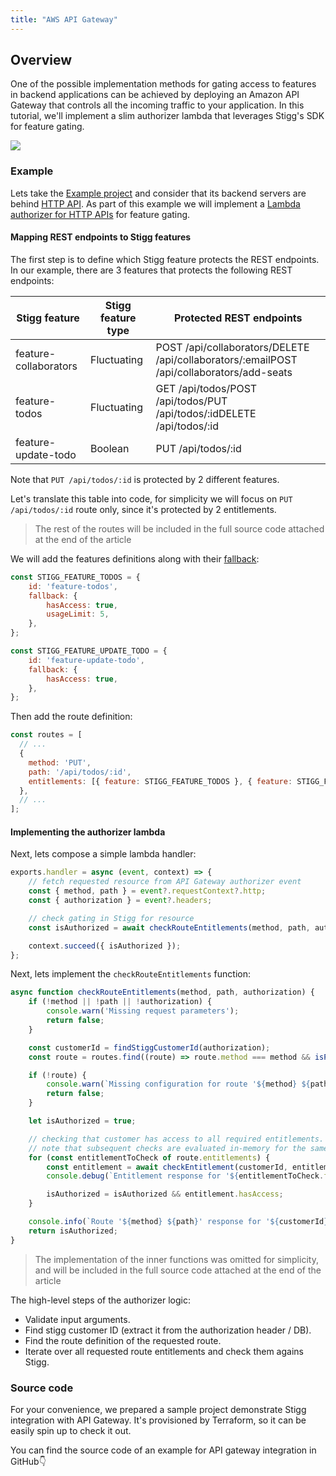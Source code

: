 ```yaml
---
title: "AWS API Gateway"
---
```


## Overview

One of the possible implementation methods for gating access to features in backend applications can be achieved by deploying an Amazon API Gateway that controls all the incoming traffic to your application. In this tutorial, we'll implement a slim authorizer lambda that leverages Stigg's SDK for feature gating.

![](/images/3f504ea-638714571b976359c9993d28_HKN5Pm9QdFvbHGkVUvL7vaHwIg2f6Uko4bYMzNr2dXHbfthXDERbO0forT1tfXVXi3xrPojs6hyv4ZfI4jZCmTQdMljmuZjJVjnMRIWd9Jg6dlwfNqkPUsjOkvlanzEUceed6PyuGmeawVkdnhHurqSeiIHvOGXAsfEs_UR-UvJS8BJRsw1ki2JzSctH5w.png)

### Example

Lets take the [Example project](/example-project) and consider that its backend servers are behind [HTTP API](https://docs.aws.amazon.com/apigateway/latest/developerguide/http-api.html). As part of this example we will implement a [Lambda authorizer for HTTP APIs](https://docs.aws.amazon.com/apigateway/latest/developerguide/http-api-lambda-authorizer.html) for feature gating.

#### Mapping REST endpoints to Stigg features

The first step is to define which Stigg feature protects the REST endpoints. In our example, there are 3 features that protects the following REST endpoints:

| Stigg feature         | Stigg feature type | Protected REST endpoints                                                                  |
| --------------------- | ------------------ | ----------------------------------------------------------------------------------------- |
| feature-collaborators | Fluctuating        | POST /api/collaborators/DELETE /api/collaborators/:emailPOST /api/collaborators/add-seats |
| feature-todos         | Fluctuating        | GET /api/todos/POST /api/todos/PUT /api/todos/:idDELETE /api/todos/:id                    |
| feature-update-todo   | Boolean            | PUT /api/todos/:id                                                                        |

Note that `PUT /api/todos/:id` is protected by 2 different features.

Let's translate this table into code, for simplicity we will focus on `PUT /api/todos/:id` route only, since it's protected by 2 entitlements.

> The rest of the routes will be included in the full source code attached at the end of the article

We will add the features definitions along with their [fallback](/high-availability-architecture#local-caching-and-fallback-strategy):

```javascript JavaScript
const STIGG_FEATURE_TODOS = {
    id: 'feature-todos',
    fallback: {
        hasAccess: true,
        usageLimit: 5,
    },
};

const STIGG_FEATURE_UPDATE_TODO = {
    id: 'feature-update-todo',
    fallback: {
        hasAccess: true,
    },
};
```

Then add the route definition:

```javascript JavaScript
const routes = [
  // ...
  {
    method: 'PUT',
    path: '/api/todos/:id',
    entitlements: [{ feature: STIGG_FEATURE_TODOS }, { feature: STIGG_FEATURE_UPDATE_TODO }],
  },
  // ...
];
```

#### Implementing the authorizer lambda

Next, lets compose a simple lambda handler:

```javascript JavaScript
exports.handler = async (event, context) => {
    // fetch requested resource from API Gateway authorizer event
    const { method, path } = event?.requestContext?.http;
    const { authorization } = event?.headers;

    // check gating in Stigg for resource
    const isAuthorized = await checkRouteEntitlements(method, path, authorization);

    context.succeed({ isAuthorized });
};
```

Next, lets implement the `checkRouteEntitlements` function:

```javascript JavaScript
async function checkRouteEntitlements(method, path, authorization) {
    if (!method || !path || !authorization) {
        console.warn('Missing request parameters');
        return false;
    }

    const customerId = findStiggCustomerId(authorization);
    const route = routes.find((route) => route.method === method && isPathMatch(path, route.path));

    if (!route) {
        console.warn(`Missing configuration for route '${method} ${path}'`);
        return false;
    }

    let isAuthorized = true;

    // checking that customer has access to all required entitlements.
    // note that subsequent checks are evaluated in-memory for the same customer
    for (const entitlementToCheck of route.entitlements) {
        const entitlement = await checkEntitlement(customerId, entitlementToCheck);
        console.debug(`Entitlement response for '${entitlementToCheck.feature.id}'`, entitlement);

        isAuthorized = isAuthorized && entitlement.hasAccess;
    }

    console.info(`Route '${method} ${path}' response for '${customerId}' - ${isAuthorized}`);
    return isAuthorized;
}
```

> The implementation of the inner functions was omitted for simplicity, and will be included in the full source code attached at the end of the article

The high-level steps of the authorizer logic:

* Validate input arguments.
* Find stigg customer ID (extract it from the authorization header / DB).
* Find the route definition of the requested route.
* Iterate over all requested route entitlements and check them agains Stigg.

### Source code

For your convenience, we prepared a sample project demonstrate Stigg integration with API Gateway. It's provisioned by Terraform, so it can be easily spin up to check it out.

You can find the source code of an example for API gateway integration in GitHub👇

<Card title="stiggio/stigg-aws-api-gateway-example github.com" href="https://github.com/stiggio/stigg-aws-api-gateway-example" icon="github"></Card>

